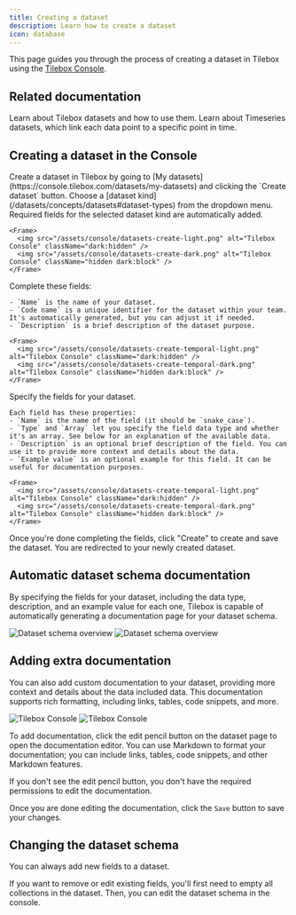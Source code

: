 ```yaml
---
title: Creating a dataset
description: Learn how to create a dataset
icon: database
---
```


This page guides you through the process of creating a dataset in Tilebox using the [Tilebox Console](/console).

## Related documentation

<CardGroup cols={2}>
    <Card title="Datasets" icon="database" href="/datasets/concepts/datasets" horizontal>
        Learn about Tilebox datasets and how to use them.
    </Card>
    <Card title="Timeseries Datasets" icon="diamonds-4" href="/datasets/types/timeseries" horizontal>
        Learn about Timeseries datasets, which link each data point to a specific point in time.
    </Card>
</CardGroup>

## Creating a dataset in the Console

<Steps>
  <Step title="Navigate to the Create dataset form">
    Create a dataset in Tilebox by going to [My datasets](https://console.tilebox.com/datasets/my-datasets) and clicking the `Create dataset` button.
  </Step>
  <Step title="Select a dataset kind">
    Choose a [dataset kind](/datasets/concepts/datasets#dataset-types) from the dropdown menu. Required fields for the selected dataset kind are automatically added.

    <Frame>
      <img src="/assets/console/datasets-create-light.png" alt="Tilebox Console" className="dark:hidden" />
      <img src="/assets/console/datasets-create-dark.png" alt="Tilebox Console" className="hidden dark:block" />
    </Frame>
  </Step>
  <Step title="Specify a name, code name, and description">
   Complete these fields:

    - `Name` is the name of your dataset.
    - `Code name` is a unique identifier for the dataset within your team. It's automatically generated, but you can adjust it if needed.
    - `Description` is a brief description of the dataset purpose.

    <Frame>
      <img src="/assets/console/datasets-create-temporal-light.png" alt="Tilebox Console" className="dark:hidden" />
      <img src="/assets/console/datasets-create-temporal-dark.png" alt="Tilebox Console" className="hidden dark:block" />
    </Frame>
  </Step>
  <Step title="Define the dataset schema">
    Specify the fields for your dataset.

    Each field has these properties:
    - `Name` is the name of the field (it should be `snake_case`).
    - `Type` and `Array` let you specify the field data type and whether it's an array. See below for an explanation of the available data.
    - `Description` is an optional brief description of the field. You can use it to provide more context and details about the data.
    - `Example value` is an optional example for this field. It can be useful for documentation purposes.

    <Frame>
      <img src="/assets/console/datasets-create-temporal-light.png" alt="Tilebox Console" className="dark:hidden" />
      <img src="/assets/console/datasets-create-temporal-dark.png" alt="Tilebox Console" className="hidden dark:block" />
    </Frame>
  </Step>
  <Step title="Save">
    Once you're done completing the fields, click "Create" to create and save the dataset. You are redirected to your newly created dataset.
  </Step>
</Steps>

## Automatic dataset schema documentation

By specifying the fields for your dataset, including the data type, description, and an example value for each one, Tilebox
is capable of automatically generating a documentation page for your dataset schema.

<Frame>
    <img src="/assets/console/datasets-overview-light.png" alt="Dataset schema overview" className="dark:hidden" />
    <img src="/assets/console/datasets-overview-dark.png" alt="Dataset schema overview" className="hidden dark:block" />
</Frame>

## Adding extra documentation

You can also add custom documentation to your dataset, providing more context and details about the data included data.
This documentation supports rich formatting, including links, tables, code snippets, and more.

<Frame>
    <img src="/assets/console/datasets-documentation-light.png" alt="Tilebox Console" className="dark:hidden" />
    <img src="/assets/console/datasets-documentation-dark.png" alt="Tilebox Console" className="hidden dark:block" />
</Frame>

To add documentation, click the edit pencil button on the dataset page to open the documentation editor.
You can use Markdown to format your documentation; you can include links, tables, code snippets, and other Markdown features.

<Note>
    If you don't see the edit pencil button, you don't have the required permissions to edit the
    documentation.
</Note>

Once you are done editing the documentation, click the `Save` button to save your changes.

## Changing the dataset schema

You can always add new fields to a dataset.

If you want to remove or edit existing fields, you'll first need to empty all collections in the dataset.
Then, you can edit the dataset schema in the console.
